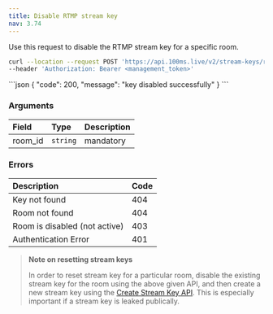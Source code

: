 ```yaml
---
title: Disable RTMP stream key
nav: 3.74
---
```


Use this request to disable the RTMP stream key for a specific room.

<PostRequest title="https://api.100ms.live/v2/stream-keys/room/<room_id>/disable" />
<Request id="req-0">

```bash
curl --location --request POST 'https://api.100ms.live/v2/stream-keys/room/<room_id>/disable' \
--header 'Authorization: Bearer <management_token>'
```
</Request>

<ResponseBox id="res-0" status="201 OK">
```json
{
    "code": 200,
    "message": "key disabled successfully"
}
```
</ResponseBox>

### Arguments

| Field   | Type     | Description |
|:--------|:---------|:------------|
| room_id | `string` | mandatory   |

### Errors

| Description                   | Code |
|:------------------------------|:-----|
| Key not found                 | 404  |
| Room not found                | 404  |
| Room is disabled (not active) | 403  |
| Authentication Error          | 401  |

> **Note on resetting stream keys**
>
> In order to reset stream key for a particular room, disable the existing stream key for the room using the above given API, and then create a new stream key using the [Create Stream Key API](/server-side/v2/api-reference/stream-key/create-rtmp-stream-key). This is especially important if a stream key is leaked publically.
>
